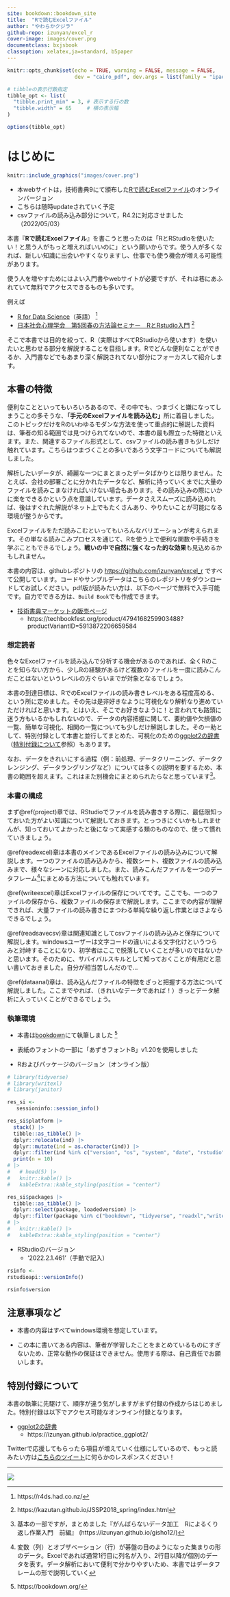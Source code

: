 ```yaml
---
site: bookdown::bookdown_site
title:  "Rで読むExcelファイル"
author: "やわらかクジラ"
github-repo: izunyan/excel_r
cover-image: images/cover.png
documentclass: bxjsbook
classoption: xelatex,ja=standard, b5paper
---
```


```r
knitr::opts_chunk$set(echo = TRUE, warning = FALSE, message = FALSE,
                      dev = "cairo_pdf", dev.args = list(family = "ipaexg")) # pdfでggplot2の日本語出力に必要な設定→html不可？

# tibbleの表示行数指定
tibble_opt <- list(
  "tibble.print_min" = 3, # 表示する行の数
  "tibble.width" = 65     # 横の表示幅
)

options(tibble_opt)

```

# はじめに {-#hajimeni}

```r
knitr::include_graphics("images/cover.png")
```

* 本webサイトは，技術書典9にて頒布した[Rで読むExcelファイル](https://techbookfest.org/product/4794168259903488?productVariantID=5913872206659584)のオンラインバージョン
* こちらは随時updateされていく予定
* csvファイルの読み込み部分について，R4.2に対応させました（2022/05/03）



本書『**Rで読むExcelファイル**』を書こうと思ったのは「RとRStudioを使いたい！と思う人がもっと増えればいいのに」という願いからです。使う人が多くなれば、新しい知識に出会いやすくなりますし、仕事でも使う機会が増える可能性があります。

使う人を増やすためにはよい入門書やwebサイトが必要ですが、それは巷にあふれていて無料でアクセスできるものも多いです。

例えば

 * [R for Data Science](https://r4ds.had.co.nz/)（英語） ^[https://r4ds.had.co.nz/]  
 * [日本社会心理学会　第5回春の方法論セミナー　RとRstudio入門](https://kazutan.github.io/JSSP2018_spring/index.html) ^[https://kazutan.github.io/JSSP2018_spring/index.html]
 

そこで本書では目的を絞って、R（実際はすべてRStudioから使います）を使いたいと思わせる部分を解説することを目指します。Rでどんな便利なことができるか、入門書などでもあまり深く解説されてない部分にフォーカスして紹介します。



## 本書の特徴 {-}
便利なことといってもいろいろあるので、その中でも、つまづくと嫌になってしまうことの多そうな、**「手元のExcelファイルを読み込む」**所に着目しました。このトピックだけをRのいわゆるモダンな方法を使って重点的に解説した資料は、筆者の知る範囲では見つけられてないので、本書の最も際立った特徴といえます。また、関連するファイル形式として、csvファイルの読み書きも少しだけ触れています。こちらはつまづくことの多いであろう文字コードについても解説しました。

解析したいデータが、綺麗な一つにまとまったデータばかりとは限りません。たとえば、会社の部署ごとに分かれたデータなど、解析に持っていくまでに大量のファイルを読みこまなければいけない場合もあります。その読み込みの際にいかに楽をできるかという点を意識しています。データさえスムーズに読み込めれば、後はすぐれた解説がネット上でもたくさんあり、やりたいことが可能になる環境が整うからです。

Excelファイルをただ読みこむといってもいろんなバリエーションが考えられます。その単なる読みこみプロセスを通じて、Rを使う上で便利な関数や手続きを学ぶこともできるでしょう。**戦いの中で自然に強くなった的な効果**も見込めるかもしれません。

本書の内容は、githubレポジトリの [https://github.com/izunyan/excel_r](https://github.com/izunyan/excel_r) ですべて公開しています。コードやサンプルデータはこちらのレポジトリをダウンロードしてお試しください。pdf版が読みたい方は、以下のページで無料で入手可能です。自力でできる方は、`Build Book`でも作成できます。

* [技術書典マーケットの販売ページ](https://techbookfest.org/product/4794168259903488?productVariantID=5913872206659584)
  + https://techbookfest.org/product/4794168259903488?productVariantID=5913872206659584

### 想定読者 {-}
色々なExcelファイルを読み込んで分析する機会があるのであれば、全くRのことを知らない方から、少しRの経験があるけど複数のファイルを一度に読みこんだことはないというレベルの方ぐらいまでが対象となるでしょう。

本書の到達目標は、RでのExcelファイルの読み書きレベルをある程度高める、という所に定めました。その先は是非好きなように可視化なり解析なり進めていただければと思います。とはいえ、そこでお好きなように！と言われても路頭に迷う方もいるかもしれないので、データの内容把握に関して、要約値や欠損値の一覧、簡単な可視化、相関の一覧についても少しだけ解説しました。その一助として、特別付録として本書と並行してまとめた、可視化のための[ggplot2の辞書](https://izunyan.github.io/practice_ggplot2/)（[特別付録について](#huroku)参照）もあります。

なお、データをきれいにする過程（例：前処理、データクリーニング、データクレンジング、データラングリングなど）については多くの説明を要するため、本書の範囲を超えます。これはまた別機会にまとめられたらなと思っています^[基本の一部ですが，まとめました『がんばらないデータ加工　Rによるくり返し作業入門　前編』 (https://izunyan.github.io/gisho12/)]。

### 本書の構成 {-#structure} 
まず\@ref(project)章では、RStudioでファイルを読み書きする際に、最低限知っておいた方がよい知識について解説しておきます。とっつきにくいかもしれませんが、知っておいてよかったと後になって実感する類のものなので、使って慣れていきましょう。  

\@ref(readexcel)章は本書のメインであるExcelファイルの読み込みについて解説します。一つのファイルの読み込みから、複数シート、複数ファイルの読み込みまで、様々なシーンに対応しました。また、読みこんだファイルを一つのデータフレーム^[変数（列）とオブザベーション（行）が碁盤の目のようになった集まりの形のデータ。Excelであれば通常1行目に列名が入り、2行目以降が個別のデータを表す。データ解析において便利で分かりやすいため、本書ではデータフレームの形で説明していく]にまとめる方法についても触れています。  

\@ref(writeexcel)章はExcelファイルの保存についてです。ここでも、一つのファイルの保存から、複数ファイルの保存まで解説します。ここまでの内容が理解できれば、大量ファイルの読み書きにまつわる単純な繰り返し作業とはさよならできるでしょう。  

\@ref(readsavecsv)章は関連知識としてcsvファイルの読み込みと保存について解説します。windowsユーザーは文字コードの違いによる文字化けというつらみと対峙することになり、初学者はここで脱落していくことが多いのではないかと思います。そのために、サバイバルスキルとして知っておくことが有用だと思い書いておきました。自分が相当苦しんだので…  

\@ref(dataanal)章は、読み込んだファイルの特徴をざっと把握する方法について解説しました。ここまでやれば、（きれいなデータであれば！）きっとデータ解析に入っていくことができるでしょう。

### 執筆環境 {-}
* 本書は[bookdown](https://bookdown.org/)にて執筆しました ^[https://bookdown.org/]

* 表紙のフォントの一部に「あずきフォントB」v1.20を使用しました

* Rおよびパッケージのバージョン（オンライン版）



```r
# library(tidyverse)
# library(writexl)
# library(janitor)

res_si <- 
   sessioninfo::session_info()

res_si$platform |>
  stack() |>
  tibble::as_tibble() |>
  dplyr::relocate(ind) |>
  dplyr::mutate(ind = as.character(ind)) |>
  dplyr::filter(ind %in% c("version", "os", "system", "date", "rstudio")) |>
  print(n = 10)
# |> 
#   # head(5) |>
#   knitr::kable() |> 
#   kableExtra::kable_styling(position = "center")

res_si$packages |> 
  tibble::as_tibble() |> 
  dplyr::select(package, loadedversion) |> 
  dplyr::filter(package %in% c("bookdown", "tidyverse", "readxl","writexl"))
# |>
#   knitr::kable() |> 
#   kableExtra::kable_styling(position = "center")
```

* RStudioのバージョン
  + ‘2022.2.1.461’（手動で記入）


```r
rsinfo <- 
rstudioapi::versionInfo()

rsinfo$version
```


## 注意事項など {-}
* 本書の内容はすべてwindows環境を想定しています。

* この本に書いてある内容は、筆者が学習したことをまとめているものにすぎないため、正常な動作の保証はできません。使用する際は、自己責任でお願いします。 


## 特別付録について {-#huroku}

本書の執筆に先駆けて、順序が違う気がしますがまず付録の作成からはじめました。特別付録は以下でアクセス可能なオンライン付録となります。     
     
* [ggplot2の辞書](https://izunyan.github.io/practice_ggplot2/)    
  + https://izunyan.github.io/practice_ggplot2/    
     
Twitterで応援してもらったら項目が増えていく仕様にしているので、もっと読みたい方は[こちらのツイート](https://twitter.com/matsuchiy/status/1277621662708453377)に何らかのレスポンスください！       
       
       
******  
          
![](images/tweet.png)      
